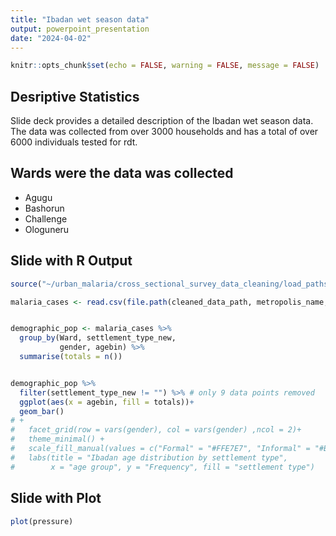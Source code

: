 ```yaml
---
title: "Ibadan wet season data"
output: powerpoint_presentation
date: "2024-04-02"
---
```


```r
knitr::opts_chunk$set(echo = FALSE, warning = FALSE, message = FALSE)
```

## Desriptive Statistics 

Slide deck provides a detailed description of the Ibadan wet season data. The data was collected from over 3000 households and has a total of over 6000 individuals tested for rdt.

## Wards were the data was collected 

- Agugu
- Bashorun
- Challenge
- Ologuneru

## Slide with R Output

```r
source("~/urban_malaria/cross_sectional_survey_data_cleaning/load_paths.R", echo = F)

malaria_cases <- read.csv(file.path(cleaned_data_path, metropolis_name,"ibadan_enviromental_covariates_coded.csv"))


demographic_pop <- malaria_cases %>% 
  group_by(Ward, settlement_type_new, 
           gender, agebin) %>% 
  summarise(totals = n())


demographic_pop %>%
  filter(settlement_type_new != "") %>% # only 9 data points removed
  ggplot(aes(x = agebin, fill = totals))+
  geom_bar() 
# +
#   facet_grid(row = vars(gender), col = vars(gender) ,ncol = 2)+
#   theme_minimal() +
#   scale_fill_manual(values = c("Formal" = "#FFE7E7", "Informal" = "#B47B84", "Slum" = "#944E63"))+
#   labs(title = "Ibadan age distribution by settlement type",
#        x = "age group", y = "Frequency", fill = "settlement type")


```

## Slide with Plot

```r
plot(pressure)
```

